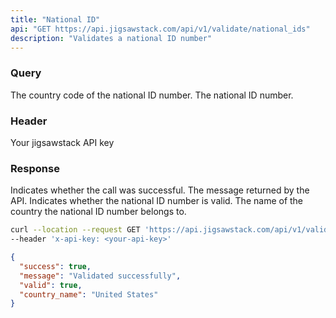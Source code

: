 ```yaml
---
title: "National ID"
api: "GET https://api.jigsawstack.com/api/v1/validate/national_ids"
description: "Validates a national ID number"
---
```


### Query

<ParamField query="country_code" type="string" required>
  The country code of the national ID number.
</ParamField>

<ParamField query="id_number" type="string" required>
  The national ID number.
</ParamField>

### Header

<ParamField header="x-api-key" type="string" required>
  Your jigsawstack API key
</ParamField>

### Response

<ResponseField name="success" type="boolean">
  Indicates whether the call was successful.
</ResponseField>

<ResponseField name="message" type="string">
  The message returned by the API.
</ResponseField>

<ResponseField name="valid" type="boolean">
  Indicates whether the national ID number is valid.
</ResponseField>

<ResponseField name="country_name" type="string">
  The name of the country the national ID number belongs to.
</ResponseField>

<RequestExample>

```bash Example Request
curl --location --request GET 'https://api.jigsawstack.com/api/v1/validate/national_ids' \
--header 'x-api-key: <your-api-key>'
```

</RequestExample>

<ResponseExample>

```json Response
{
  "success": true,
  "message": "Validated successfully",
  "valid": true,
  "country_name": "United States"
}
```

</ResponseExample>
